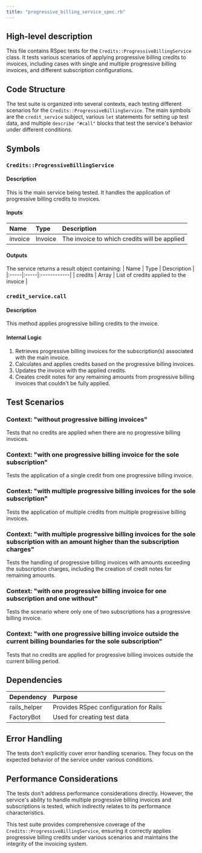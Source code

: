 ```yaml
---
title: "progressive_billing_service_spec.rb"
---
```


## High-level description
This file contains RSpec tests for the `Credits::ProgressiveBillingService` class. It tests various scenarios of applying progressive billing credits to invoices, including cases with single and multiple progressive billing invoices, and different subscription configurations.

## Code Structure
The test suite is organized into several contexts, each testing different scenarios for the `Credits::ProgressiveBillingService`. The main symbols are the `credit_service` subject, various `let` statements for setting up test data, and multiple `describe "#call"` blocks that test the service's behavior under different conditions.

## Symbols

### `Credits::ProgressiveBillingService`
#### Description
This is the main service being tested. It handles the application of progressive billing credits to invoices.

#### Inputs
| Name | Type | Description |
|:-----|:-----|:------------|
| invoice | Invoice | The invoice to which credits will be applied |

#### Outputs
The service returns a result object containing:
| Name | Type | Description |
|:-----|:-----|:------------|
| credits | Array | List of credits applied to the invoice |

### `credit_service.call`
#### Description
This method applies progressive billing credits to the invoice.

#### Internal Logic
1. Retrieves progressive billing invoices for the subscription(s) associated with the main invoice.
2. Calculates and applies credits based on the progressive billing invoices.
3. Updates the invoice with the applied credits.
4. Creates credit notes for any remaining amounts from progressive billing invoices that couldn't be fully applied.

## Test Scenarios

### Context: "without progressive billing invoices"
Tests that no credits are applied when there are no progressive billing invoices.

### Context: "with one progressive billing invoice for the sole subscription"
Tests the application of a single credit from one progressive billing invoice.

### Context: "with multiple progressive billing invoices for the sole subscription"
Tests the application of multiple credits from multiple progressive billing invoices.

### Context: "with multiple progressive billing invoices for the sole subscription with an amount higher than the subscription charges"
Tests the handling of progressive billing invoices with amounts exceeding the subscription charges, including the creation of credit notes for remaining amounts.

### Context: "with one progressive billing invoice for one subscription and one without"
Tests the scenario where only one of two subscriptions has a progressive billing invoice.

### Context: "with one progressive billing invoice outside the current billing boundaries for the sole subscription"
Tests that no credits are applied for progressive billing invoices outside the current billing period.

## Dependencies
| Dependency | Purpose |
|:-----------|:--------|
| rails_helper | Provides RSpec configuration for Rails |
| FactoryBot | Used for creating test data |

## Error Handling
The tests don't explicitly cover error handling scenarios. They focus on the expected behavior of the service under various conditions.

## Performance Considerations
The tests don't address performance considerations directly. However, the service's ability to handle multiple progressive billing invoices and subscriptions is tested, which indirectly relates to its performance characteristics.

This test suite provides comprehensive coverage of the `Credits::ProgressiveBillingService`, ensuring it correctly applies progressive billing credits under various scenarios and maintains the integrity of the invoicing system.